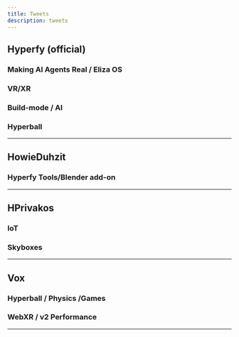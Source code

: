 ```yaml
---
title: Tweets
description: tweets
---
```

<script async src="https://platform.twitter.com/widgets.js"></script>


## Hyperfy (official)

### Making AI Agents Real / Eliza OS
<Tweet theme="dark" id="https://x.com/hyperfy_io/status/1889188227782713843
" />

### VR/XR
<Tweet theme="dark" id="https://x.com/hyperfy_io/status/1889086266286670139
" />

### Build-mode / AI
<Tweet theme="dark" id="https://x.com/hyperfy_io/status/1888704919617646959
" />

### Hyperball
<Tweet theme="dark" id="https://x.com/hyperfy_io/status/1883940479827599873
" />

---

## HowieDuhzit

### Hyperfy Tools/Blender add-on
<Tweet theme="dark" id="https://x.com/HowieDuhzit/status/1883984035401334877" />

---

## HPrivakos

### IoT
<Tweet theme="dark" id="https://x.com/HPrivakos/status/1888370710525133033" />

### Skyboxes
<Tweet theme="dark" id="https://x.com/HPrivakos/status/1888861796712206406" />


---

## Vox

### Hyperball / Physics /Games
<Tweet theme="dark" id="https://x.com/voxvienne/status/1883143431616352393" />

### WebXR / v2 Performance
<Tweet theme="dark" id="https://x.com/voxvienne/status/1889092698943955257" />


---
